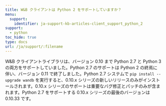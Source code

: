 ---
title: W&B クライアントは Python 2 をサポートしていますか？
menu:
  support:
    identifier: ja-support-kb-articles-client_support_python_2
support:
  - python
toc_hide: true
type: docs
url: /ja/support/:filename
---
W&B クライアントライブラリは、バージョン 0.10 まで Python 2.7 と Python 3 の両方をサポートしていました。Python 2.7 のサポートは Python 2 の終焉に伴い、バージョン 0.11 で終了しました。Python 2.7 システムで `pip install --upgrade wandb` を実行すると、0.10.x シリーズの新しいリリースのみがインストールされます。0.10.x シリーズのサポートは重要なバグ修正とパッチのみが含まれます。Python 2.7 をサポートする 0.10.x シリーズの最後のバージョンは 0.10.33 です。